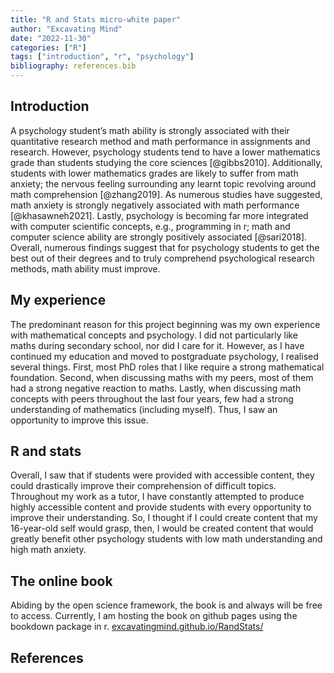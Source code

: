```yaml
---
title: "R and Stats micro-white paper"
author: "Excavating Mind"
date: "2022-11-30"
categories: ["R"]
tags: ["introduction", "r", "psychology"]
bibliography: references.bib
---
```


## Introduction

A psychology student's math ability is strongly associated with their quantitative research method and math performance in assignments and research. However, psychology students tend to have a lower mathematics grade than students studying the core sciences [@gibbs2010]. Additionally, students with lower mathematics grades are likely to suffer from math anxiety; the nervous feeling surrounding any learnt topic revolving around math comprehension [@zhang2019]. As numerous studies have suggested, math anxiety is strongly negatively associated with math performance [@khasawneh2021]. Lastly, psychology is becoming far more integrated with computer scientific concepts, e.g., programming in r; math and computer science ability are strongly positively associated [@sari2018]. Overall, numerous findings suggest that for psychology students to get the best out of their degrees and to truly comprehend psychological research methods, math ability must improve.

## My experience

The predominant reason for this project beginning was my own experience with mathematical concepts and psychology. I did not particularly like maths during secondary school, nor did I care for it. However, as I have continued my education and moved to postgraduate psychology, I realised several things. First, most PhD roles that I like require a strong mathematical foundation. Second, when discussing maths with my peers, most of them had a strong negative reaction to maths. Lastly, when discussing math concepts with peers throughout the last four years, few had a strong understanding of mathematics (including myself). Thus, I saw an opportunity to improve this issue.

## R and stats

Overall, I saw that if students were provided with accessible content, they could drastically improve their comprehension of difficult topics. Throughout my work as a tutor, I have constantly attempted to produce highly accessible content and provide students with every opportunity to improve their understanding. So, I thought if I could create content that my 16-year-old self would grasp, then, I would be created content that would greatly benefit other psychology students with low math understanding and high math anxiety.

## The online book

Abiding by the open science framework, the book is and always will be free to access. Currently, I am hosting the book on github pages using the bookdown package in r. [excavatingmind.github.io/RandStats/](https://excavatingmind.github.io/RandStats/ "https://excavatingmind.github.io/RandStats/")

## References
